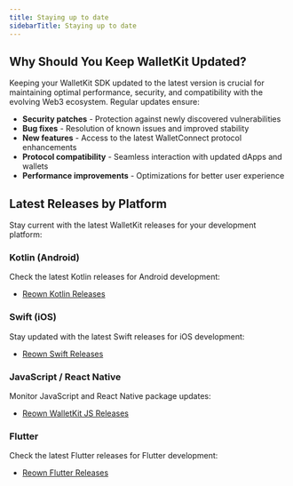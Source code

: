 ```yaml
---
title: Staying up to date
sidebarTitle: Staying up to date
---
```


## Why Should You Keep WalletKit Updated?

Keeping your WalletKit SDK updated to the latest version is crucial for maintaining optimal performance, security, and compatibility with the evolving Web3 ecosystem. Regular updates ensure:

- **Security patches** - Protection against newly discovered vulnerabilities
- **Bug fixes** - Resolution of known issues and improved stability  
- **New features** - Access to the latest WalletConnect protocol enhancements
- **Protocol compatibility** - Seamless interaction with updated dApps and wallets
- **Performance improvements** - Optimizations for better user experience

## Latest Releases by Platform

Stay current with the latest WalletKit releases for your development platform:

### Kotlin (Android)
Check the latest Kotlin releases for Android development:
- [Reown Kotlin Releases](https://github.com/reown-com/reown-kotlin/releases)

### Swift (iOS)
Stay updated with the latest Swift releases for iOS development:
- [Reown Swift Releases](https://github.com/reown-com/reown-swift/releases)

### JavaScript / React Native
Monitor JavaScript and React Native package updates:
- [Reown WalletKit JS Releases](https://github.com/reown-com/reown-walletkit-js/releases)

### Flutter
Check the latest Flutter releases for Flutter development:
- [Reown Flutter Releases](https://github.com/reown-com/reown_flutter/releases)

